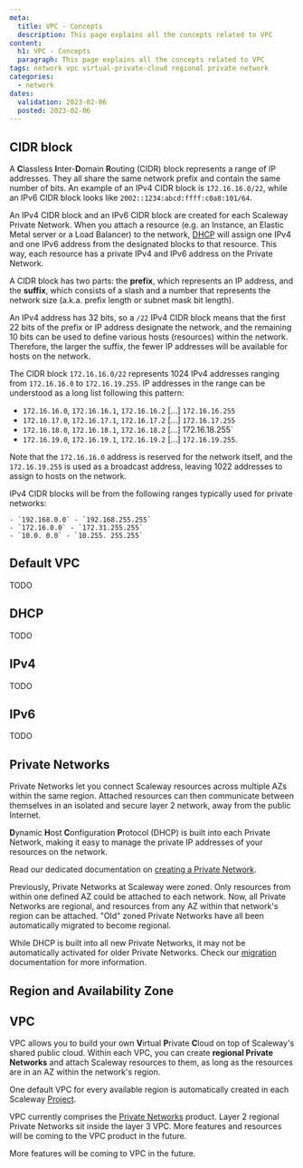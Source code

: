 ```yaml
---
meta:
  title: VPC - Concepts
  description: This page explains all the concepts related to VPC
content:
  h1: VPC - Concepts
  paragraph: This page explains all the concepts related to VPC
tags: network vpc virtual-private-cloud regional private network
categories:
  - network
dates:
  validation: 2023-02-06
  posted: 2023-02-06
---
```


<Concept opened>

## CIDR block

A **C**lassless **I**nter-**D**omain **R**outing (CIDR) block represents a range of IP addresses. They all share the same network prefix and contain the same number of bits. An example of an IPv4 CIDR block is `172.16.16.0/22`, while an IPv6 CIDR block looks like `2002::1234:abcd:ffff:c0a8:101/64`.

An IPv4 CIDR block and an IPv6 CIDR block are created for each Scaleway Private Network. When you attach a resource (e.g. an Instance, an Elastic Metal server or a Load Balancer) to the network, [DHCP](#dhcp) will assign one IPv4 and one IPv6 address from the designated blocks to that resource. This way, each resource has a private IPv4 and IPv6 address on the Private Network.

A CIDR block has two parts: the **prefix**, which represents an IP address, and the **suffix**, which consists of a slash and a number that represents the network size (a.k.a. prefix length or subnet mask bit length). 

An IPv4 address has 32 bits, so a `/22` IPv4 CIDR block means that the first 22 bits of the prefix or IP address designate the network, and the remaining 10 bits can be used to define various hosts (resources) within the network. Therefore, the larger the suffix, the fewer IP addresses will be available for hosts on the network.

The CIDR block `172.16.16.0/22` represents 1024 IPv4 addresses ranging from `172.16.16.0` to `172.16.19.255`. IP addresses in the range can be understood as a long list following this pattern:
- `172.16.16.0`, `172.16.16.1`, `172.16.16.2` [...] `172.16.16.255`
- `172.16.17.0`, `172.16.17.1`, `172.16.17.2` [...] `172.16.17.255`
- `172.16.18.0`, `172.16.18.1`, `172.16.18.2` [...] 172.16.18.255`
- `172.16.19.0`, `172.16.19.1`, `172.16.19.2` [...] `172.16.19.255`. 

Note that the `172.16.16.0` address is reserved for the network itself, and the `172.16.19.255` is used as a broadcast address, leaving 1022 addresses to assign to hosts on the network.

IPv4 CIDR blocks will be from the following ranges typically used for private networks:

    - `192.168.0.0` - `192.168.255.255`
    - `172.16.0.0` - `172.31.255.255`
    - `10.0. 0.0` - `10.255. 255.255`

</Concept>

<Concept opened>

## Default VPC

TODO

</Concept>

<Concept opened>

## DHCP

TODO

</Concept>

<Concept>

## IPv4

TODO

</Concept>

<Concept>

## IPv6

TODO

</Concept>

<Concept>

## Private Networks

Private Networks let you connect Scaleway resources across multiple AZs within the same region. Attached resources can then communicate between themselves in an isolated and secure layer 2 network, away from the public Internet.  

**D**ynamic **H**ost **C**onfiguration **P**rotocol (DHCP) is built into each Private Network, making it easy to manage the private IP addresses of your resources on the network.

Read our dedicated documentation on [creating a Private Network](/network/vpc/how-to/create-private-network/).

<Message type="note">
Previously, Private Networks at Scaleway were zoned. Only resources from within one defined AZ could be attached to each network. Now, all Private Networks are regional, and resources from any AZ within that network's region can be attached. "Old" zoned Private Networks have all been automatically migrated to become regional.

While DHCP is built into all new Private Networks, it may not be automatically activated for older Private Networks. Check our [migration](TODO) documentation for more information.
</Message>

</Concept>

<Concept>

## Region and Availability Zone

<Macro id="region-and-az" />

</Concept>

<Concept>

## VPC

VPC allows you to build your own **V**irtual **P**rivate **C**loud on top of Scaleway's shared public cloud. Within each VPC, you can create **regional Private Networks** and attach Scaleway resources to them, as long as the resources are in an AZ within the network's region.

One default VPC for every available region is automatically created in each Scaleway [Project](/console/my-project/concepts/#project). 

VPC currently comprises the [Private Networks](#regional-private-networks) product. Layer 2 regional Private Networks sit inside the layer 3 VPC. More features and resources will be coming to the VPC product in the future.

More features will be coming to VPC in the future.

</Concept>